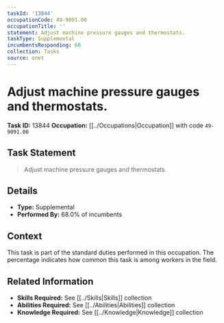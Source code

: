 ```yaml
---
taskId: '13844'
occupationCode: 49-9091.00
occupationTitle: ''
statement: Adjust machine pressure gauges and thermostats.
taskType: Supplemental
incumbentsResponding: 68
collection: Tasks
source: onet
---
```

# Adjust machine pressure gauges and thermostats.

**Task ID:** 13844
**Occupation:** [[../Occupations|Occupation]] with code `49-9091.00`

## Task Statement

> Adjust machine pressure gauges and thermostats.

## Details

- **Type:** Supplemental
- **Performed By:** 68.0% of incumbents

## Context

This task is part of the standard duties performed in this occupation. The percentage indicates how common this task is among workers in the field.

## Related Information

- **Skills Required:** See [[../Skills|Skills]] collection
- **Abilities Required:** See [[../Abilities|Abilities]] collection
- **Knowledge Required:** See [[../Knowledge|Knowledge]] collection
